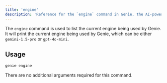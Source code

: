 ```yaml
---
title: 'engine'
description: 'Reference for the `engine` command in Genie, the AI-powered CLI companion.'
---
```


The `engine` command is used to list the current engine being used by Genie. It will print the current engine being used by Genie, which can be either `gemini-1.5-pro` or `gpt-4o-mini`.

## Usage

```bash
genie engine
```

There are no additional arguments required for this command.